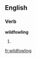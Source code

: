 
==English==

===Verb===
'''wildfowling'''

# {{present participle of|wildfowl}}

[[fr:wildfowling]]